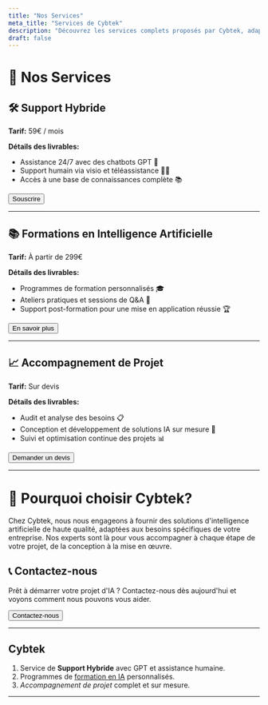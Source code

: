```yaml
---
title: "Nos Services"
meta_title: "Services de Cybtek"
description: "Découvrez les services complets proposés par Cybtek, adaptés à vos besoins en intelligence artificielle."
draft: false
---
```


# 🚀 Nos Services

## 🛠️ Support Hybride

**Tarif:** 59€ / mois

**Détails des livrables:**
- Assistance 24/7 avec des chatbots GPT 🤖
- Support humain via visio et téléassistance 👨‍💻
- Accès à une base de connaissances complète 📚

<Button href="/contact" variant="primary">Souscrire</Button>

---

## 📚 Formations en Intelligence Artificielle

**Tarif:** À partir de 299€

**Détails des livrables:**
- Programmes de formation personnalisés 🎓
- Ateliers pratiques et sessions de Q&A 💬
- Support post-formation pour une mise en application réussie 🏆

<Button href="/contact" variant="primary">En savoir plus</Button>

---

## 📈 Accompagnement de Projet

**Tarif:** Sur devis

**Détails des livrables:**
- Audit et analyse des besoins 📋
- Conception et développement de solutions IA sur mesure 🔧
- Suivi et optimisation continue des projets 📊

<Button href="/contact" variant="primary">Demander un devis</Button>

---

# 🤝 Pourquoi choisir Cybtek?

Chez Cybtek, nous nous engageons à fournir des solutions d'intelligence artificielle de haute qualité, adaptées aux besoins spécifiques de votre entreprise. Nos experts sont là pour vous accompagner à chaque étape de votre projet, de la conception à la mise en œuvre.

## 📞 Contactez-nous

Prêt à démarrer votre projet d'IA ? Contactez-nous dès aujourd'hui et voyons comment nous pouvons vous aider.

<Button href="/contact" variant="primary">Contactez-nous</Button>

---

## Cybtek

1. Service de **Support Hybride** avec GPT et assistance humaine.
2. Programmes de <ins>formation en IA</ins> personnalisés.
3. _Accompagnement de projet_ complet et sur mesure.

---
